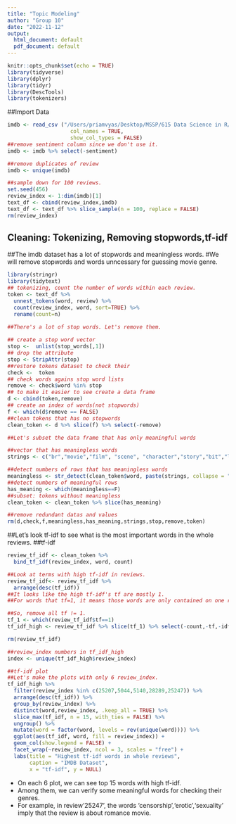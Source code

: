 ```yaml
---
title: "Topic Modeling"
author: "Group 10"
date: "2022-11-12"
output:
  html_document: default
  pdf_document: default
---
```


```r
knitr::opts_chunk$set(echo = TRUE)
library(tidyverse)
library(dplyr)
library(tidyr)
library(DescTools)
library(tokenizers)
```

##Import Data

```r
imdb <- read_csv ("/Users/priamvyas/Desktop/MSSP/615 Data Science in R/MidTerm Project/Topic Modelling/IMDB Dataset.csv", 
                    col_names = TRUE,
                    show_col_types = FALSE)
##remove sentiment column since we don't use it.
imdb <- imdb %>% select(-sentiment)

##remove duplicates of review
imdb <- unique(imdb)

##sample down for 100 reviews.
set.seed(456)
review_index <- 1:dim(imdb)[1]
text_df <- cbind(review_index,imdb)
text_df <- text_df %>% slice_sample(n = 100, replace = FALSE)
rm(review_index)

```

## Cleaning: Tokenizing, Removing stopwords,tf-idf

##The imdb dataset has a lot of stopwords and meaningless words. #We will remove stopwords and words unncessary for guessing movie genre.

```r
library(stringr)
library(tidytext)
## tokenizing, count the number of words within each review.
token <- text_df %>%
  unnest_tokens(word, review) %>%
  count(review_index, word, sort=TRUE) %>%
  rename(count=n)

##There's a lot of stop words. Let's remove them.
  
## create a stop word vector
stop <-  unlist(stop_words[,1])
## drop the attribute
stop <- StripAttr(stop)
##restore tokens dataset to check their
check <-  token
## check words agains stop word lists
remove <- check$word %in% stop
## to make it easier to see create a data frame
d <- cbind(token,remove)
## create an index of words(not stopwords)
f <- which(d$remove == FALSE)
##clean tokens that has no stopwords
clean_token <- d %>% slice(f) %>% select(-remove)

##Let's subset the data frame that has only meaningful words

##vector that has meaningless words
strings <- c("br","movie","film", "scene", "character","story","bit","lot","bad","act","hard","awful","good","plot","people", "cinema","audience","coburn","cast","heston","jimmy", "fred","worst","sir","tom","time")

##detect numbers of rows that has meaningless words
meaningless <- str_detect(clean_token$word, paste(strings, collapse = "|"))
##detect numbers of meaningful rows
has_meaning <- which(meaningless==F)
##subset: tokens without meaningless 
clean_token <- clean_token %>% slice(has_meaning)

##remove redundant datas and values
rm(d,check,f,meaningless,has_meaning,strings,stop,remove,token)
```

##Let's look tf-idf to see what is the most important words in the whole reviews. ##tf-idf

```r
review_tf_idf <- clean_token %>%
  bind_tf_idf(review_index, word, count)

##Look at terms with high tf-idf in reviews.
review_tf_idf<- review_tf_idf %>%
  arrange(desc(tf_idf))
##It looks like the high tf-idf's tf are mostly 1.
##For words that tf=1, it means those words are only contained on one review, and the tf-idf algorithm will think those are very important words.

##So, remove all tf != 1. 
tf_1 <- which(review_tf_idf$tf==1)
tf_idf_high <- review_tf_idf %>% slice(tf_1) %>% select(-count,-tf,-idf) #remove column 'count','tf','idf'.

rm(review_tf_idf)

##review_index numbers in tf_idf_high
index <- unique(tf_idf_high$review_index)

##tf-idf plot
##Let's make the plots with only 6 review_index.
tf_idf_high %>% 
  filter(review_index %in% c(25207,5044,5140,28289,25247)) %>%
  arrange(desc(tf_idf)) %>%
  group_by(review_index) %>%
  distinct(word,review_index, .keep_all = TRUE) %>%
  slice_max(tf_idf, n = 15, with_ties = FALSE) %>% 
  ungroup() %>%
  mutate(word = factor(word, levels = rev(unique(word)))) %>%
  ggplot(aes(tf_idf, word, fill = review_index)) +
  geom_col(show.legend = FALSE) +
  facet_wrap(~review_index, ncol = 3, scales = "free") +
  labs(title = "Highest tf-idf words in whole reviews",
       caption = "IMDB Dataset",
       x = "tf-idf", y = NULL)
```

-   On each 6 plot, we can see top 15 words with high tf-idf.
-   Among them, we can verify some meaningful words for checking their genres.
-   For example, in review'25247', the words 'censorship','erotic','sexuality' imply that the review is about romance movie.

